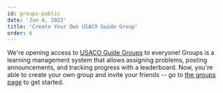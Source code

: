 ```yaml
---
id: groups-public
date: 'Jun 4, 2022'
title: 'Create Your Own USACO Guide Group'
order: 6
---
```


We're opening access to [USACO Guide Groups](/groups) to everyone! Groups is a
learning management system that allows assigning problems, posting
announcements, and tracking progress with a leaderboard. Now, you're able to
create your own group and invite your friends -- go to
[the groups page](/groups) to get started.
